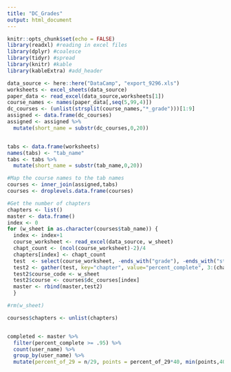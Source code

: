 ```yaml
---
title: "DC_Grades"
output: html_document
---
```



```r
knitr::opts_chunk$set(echo = FALSE)
library(readxl) #reading in excel files
library(dplyr) #coalesce
library(tidyr) #spread
library(knitr) #kable
library(kableExtra) #add_header
```



```r
data_source <- here::here("DataCamp", "export_9296.xls")
worksheets <- excel_sheets(data_source)
paper_data <- read_excel(data_source,worksheets[1])
course_names <- names(paper_data[,seq(5,99,4)])
dc_courses <- (unlist(strsplit(course_names,"*_grade")))[1:9]
assigned <- data.frame(dc_courses)
assigned <- assigned %>% 
  mutate(short_name = substr(dc_courses,0,20))


tabs <- data.frame(worksheets)
names(tabs) <- "tab_name"
tabs <- tabs %>% 
  mutate(short_name = substr(tab_name,0,20))

#Map the course names to the tab names
courses <- inner_join(assigned,tabs)
courses <- droplevels.data.frame(courses)

#Get the number of chapters
chapters <- list()
master <- data.frame()
index <- 0
for (w_sheet in as.character(courses$tab_name)) {
  index <- index+1 
  course_worksheet <- read_excel(data_source, w_sheet)
  chapt_count <- (ncol(course_worksheet)-2)/4
  chapters[index] <- chapt_count
  test  <- select(course_worksheet, -ends_with("grade"), -ends_with("start"), -ends_with("completed"))
  test2 <- gather(test, key="chapter", value="percent_complete", 3:(chapt_count+2))
  test2$course_code <- w_sheet
  test2$course <- courses$dc_courses[index]
  master <- rbind(master,test2)
  }

#rm(w_sheet)

courses$chapters <- unlist(chapters)


completed <- master %>% 
  filter(percent_complete >= .95) %>%
  count(user_name) %>%
  group_by(user_name) %>%
  mutate(percent_of_29 = n/29, points = percent_of_29*40, min(points,40))
  

```